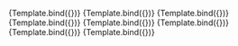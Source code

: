 
<Meta
	title="Components/Avatar/Modifiers"
	component={VvAvatar}
	args={defaultArgs}
	argTypes={argTypes}
/>

<Canvas>
	<Story name="Small" play={defaultTest} args={{ modifiers: '' }}>
		{Template.bind({})}
	</Story>
</Canvas>

<Canvas>
	<Story name="Medium" play={defaultTest} args={{ modifiers: 'md' }}>
		{Template.bind({})}
	</Story>
</Canvas>

<Canvas>
	<Story name="Large" play={defaultTest} args={{ modifiers: 'lg' }}>
		{Template.bind({})}
	</Story>
</Canvas>

<Canvas>
	<Story
		name="Rounded"
		play={defaultTest}
		args={{ modifiers: 'rounded', default: 'MR' }}
	>
		{Template.bind({})}
	</Story>
</Canvas>

<Canvas>
	<Story
		name="Square"
		play={defaultTest}
		args={{ modifiers: ['square', 'md'] }}
	>
		{Template.bind({})}
	</Story>
</Canvas>

<Canvas>
	<Story
		name="Bordered"
		play={defaultTest}
		args={{ modifiers: ['bordered', 'md'], default: 'MR' }}
	>
		{Template.bind({})}
	</Story>
</Canvas>

<Canvas>
	<Story
		name="Ring"
		play={defaultTest}
		args={{ modifiers: ['ring', 'md'], default: 'MR' }}
	>
		{Template.bind({})}
	</Story>
</Canvas>

<Canvas>
	<Story
		name="CustomColors"
		play={defaultTest}
		args={{ modifiers: ['accent', 'md'], default: 'MR' }}
		argTypes={{
			...argTypes,
			modifiers: {
				...argTypes.modifiers,
				options: [...argTypes.modifiers.options, 'accent'],
			},
		}}
	>
		{Template.bind({})}
	</Story>
</Canvas>
